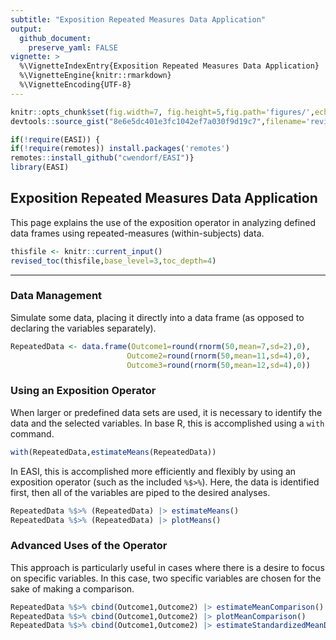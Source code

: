 ```yaml
---
subtitle: "Exposition Repeated Measures Data Application"
output:
  github_document:
    preserve_yaml: FALSE
vignette: >
  %\VignetteIndexEntry{Exposition Repeated Measures Data Application}
  %\VignetteEngine{knitr::rmarkdown}
  %\VignetteEncoding{UTF-8}
---
```


```r
knitr::opts_chunk$set(fig.width=7, fig.height=5,fig.path='figures/',echo=TRUE,warning=FALSE,message=FALSE)
devtools::source_gist("8e6e5dc401e3fc1042ef7a030f9d19c7",filename='revised_toc.R')
```

```r
if(!require(EASI)) {
if(!require(remotes)) install.packages('remotes')
remotes::install_github("cwendorf/EASI")}
library(EASI)
```

## Exposition Repeated Measures Data Application

This page explains the use of the exposition operator in analyzing defined data frames using repeated-measures (within-subjects) data.

```r
thisfile <- knitr::current_input()
revised_toc(thisfile,base_level=3,toc_depth=4)
```

---

### Data Management

Simulate some data, placing it directly into a data frame (as opposed to declaring the variables separately).
```r
RepeatedData <- data.frame(Outcome1=round(rnorm(50,mean=7,sd=2),0),
                          Outcome2=round(rnorm(50,mean=11,sd=4),0),
                          Outcome3=round(rnorm(50,mean=12,sd=4),0))
```

### Using an Exposition Operator

When larger or predefined data sets are used, it is necessary to identify the data and the selected variables. In base R, this is accomplished using a `with` command.
```r
with(RepeatedData,estimateMeans(RepeatedData))
```

In EASI, this is accomplished more efficiently and flexibly by using an exposition operator (such as the included `%$>%`). Here, the data is identified first, then all of the variables are piped to the desired analyses.
```r
RepeatedData %$>% (RepeatedData) |> estimateMeans()
RepeatedData %$>% (RepeatedData) |> plotMeans()
```

### Advanced Uses of the Operator

This approach is particularly useful in cases where there is a desire to focus on specific variables. In this case, two specific variables are chosen for the sake of making a comparison.
```r
RepeatedData %$>% cbind(Outcome1,Outcome2) |> estimateMeanComparison()
RepeatedData %$>% cbind(Outcome1,Outcome2) |> plotMeanComparison()
RepeatedData %$>% cbind(Outcome1,Outcome2) |> estimateStandardizedMeanDifference()
```